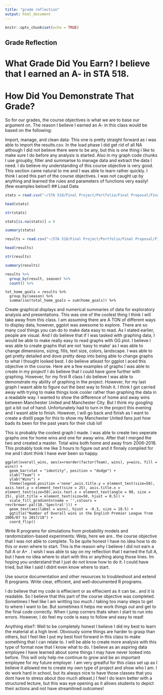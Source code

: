 ```yaml
---
title: "grade reflection"
output: html_document
---
```


```r
knitr::opts_chunk$set(echo = TRUE)
```

## Grade Reflection

# What Grade Did You Earn? I believe that I earned an A- in STA 518.

# How Did You Demonstrate That Grade? 
So for our grades, the course objectives is what we are to base our argument on. The reason I believe I earned an A- in this class would be based on the following:

Import, manage, and clean data: This one is pretty straight forward as i was able to import the results.csv. In the load phase I did get rid of all NA although I did not believe there were to be any, but this is one thing i like to make sure I do before any analysis is started. Also in my graph code chunks I use groupby, filter and summarise to manage data and extract the data I need. I do believe my understanding of this course objective is very good. This section came natural to me and I was able to learn rather quickly. I think I aced this part of the course objectives. I was not caught up by anything and learned the rules and parameters of functions very easily! (few examples below!)
## Load Data

```r

stats = read.csv("~/STA 518/Final Project/Portfolio/Final Proposal/Final Draft Portfolio/results.csv")

head(stats)

str(stats)

stats[is.na(stats)] = 0

summary(stats)

results = read.csv("~/STA 518/Final Project/Portfolio/Final Proposal/Final Draft Portfolio/results.csv")

head(results)

str(results)

summary(results)
```
```r

results %>%
  group_by(result, season) %>%
  count() %>%
```
```
tot_home_goals = results %>%
  group_by(season) %>%
  summarise(total_home_goals = sum(home_goals)) %>%
```
Create graphical displays and numerical summaries of data for exploratory analysis and presentations.
This was one of the coolest thing I think I will take away from this class. I am assuming there are A TON of different ways to display data, however, ggplot was awesome to explore. There are so many cool things you can do to make data easy to read. As I stated earlier, people are visual. And I do believe that if I was tasked with graphing data, I would be able to make really easy to read graphs with GG plot. I believe I was able to create graphs that are not 'easy to make' as I was able to change dimensions, sizing, fills, text size, colors, landscape. I was able to get pretty detailed and dove pretty deep into being able to change graphs to what I thought looked best. I do believe atleast for ggplot I aced this objective in the course. Here are a few examples of graphs I was able to create in my project! I do believe that I could have gone further with graphing. However, for my first R class I do believe I was able to demonstrate my ability of graphing in the project. However, for my last graph I wasnt able to figure out the best way to finish it. I think I got carried away with trying to make things look cooler rather than graphing the data in a readable way. I wanted to show the difference of home and away wins between Manchester United and Manchester City. But I think my googling got a bit out of hand. Unfortunately had to turn in the project this evening and I wasnt able to finish. However, I will go back and finish as I want to create a distill page for this to show my Manchester United fans just how bads its been for the past years for their club lol!

This is probably the coolest graph I made. I was able to create two seperate graphs one for home wins and one for away wins. After that I merged the two and created a master. Total wins both home and away from 2006-2018. This probably took me like 3 hours to figure out and it finnaly compiled for me and I dont think I have ever been so happy.
```
ggplot(overall_wins, aes(x=reorder(factor(Team), wins), y=wins, fill = wins)) + 
  geom_bar(stat = "identity", position = "dodge") + 
  xlab("Team") + 
  ylab("Wins") + 
  theme(legend.position ='none',axis.title.y = element_text(size=50), axis.text.y = element_text(size = 25), axis.title.x = element_text(size=50),axis.text.x = element_text(angle = 90, size = 25), plot.title = element_text(size=50, hjust = 0.5)) +
  scale_fill_gradientn(name = '',colours = rev(brewer.pal(10,'Spectral'))) +
  geom_text(aes(label = wins), hjust = -0.3, size = 10.5) +
  ggtitle("Number of Overall wins in the English Premier League from 2006/07 to 2017/18") +
  coord_flip()
```

Write R programs for simulations from probability models and randomization-based experiments: Welp, here we are.. the course objective that I was not able to complete. To be quite honest I have no idea how to do this or even where to start. This is the reason why I believe I did not earn a full A or A+ . I wish I was able to say on my reflection that I earned the full A, but I have no idea where to start with this or anything along those lines. Im hoping you understand that I just do not know how to do it. I could have tried, but like I said I didnt even know where to start. 

Use source documentation and other resources to troubleshoot and extend R programs.
Write clear, efficient, and well-documented R programs.

I do believe that my code is effiecient or as effiecient as it can be.. and it is readable. So I believe that this part of the course objective was completed. Sometimes I feel like I am writting too much / taking too many steps to get to where I want to be. But sometimes it helps me work things out and get to the final code correctly. When I jump corners thats when I start to run into errors. However, I do feel my code is easy to follow and easy to read!

Anything else?: 
Well to be completely honest I believe I did my best to learn the material at a high level. Obviously some things are harder to grasp than others, but I feel like I put my best foot forward in this class to make something that I can relate to. I will be able to create more analysis with this type of format now that I know what to do. I believe as an aspiring data employee I have learned about some things I may have never looked into before. This will only help me continue to grow and be an important employee for my future employer. I am very greatful for this class set up as I believe it allowed me to create my own type of project and show who I am. I do work hard in school, but its always nice to have those classes that you dont have to stress about (too much atleast.) I feel I do learn better with a structured lecture, but this was eye opening as it allows students to depict their actions and not have streamlined outcomes!